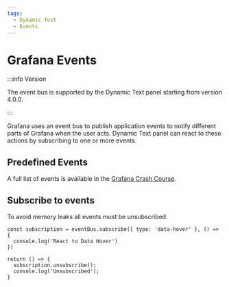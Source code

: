 ```yaml
---
tags:
  - Dynamic Text
  - Events
---
```



# Grafana Events

:::info Version

The event bus is supported by the Dynamic Text panel starting from version 4.0.0.

:::

Grafana uses an event bus to publish application events to notify different parts of Grafana when the user acts. Dynamic Text panel can react to these actions by subscribing to one or more events.

## Predefined Events

A full list of events is available in the [Grafana Crash Course](/grafana/developer/eventbus).

## Subscribe to events

To avoid memory leaks all events must be unsubscribed.

```
const subscription = eventBus.subscribe({ type: 'data-hover' }, () => {
  console.log('React to Data Hover')
})

return () => {
  subscription.unsubscribe();
  console.log('Unsubscribed');
}
```
